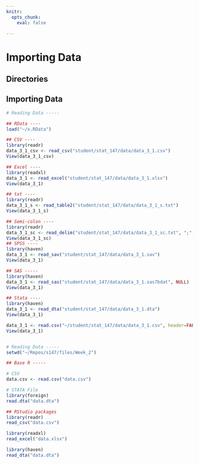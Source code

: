 ```yaml
---
knitr: 
  opts_chunk: 
    eval: false

---
```


# Importing Data

## Directories

## Importing Data

```r
# Reading Data -----

## RData ----
load("~/x.RData")

## CSV ----
library(readr)
data_3_1_csv <- read_csv("student/stat_147/data/data_3_1.csv")
View(data_3_1_csv)

## Excel ----
library(readxl)
data_3_1 <- read_excel("student/stat_147/data/data_3_1.xlsx")
View(data_3_1)

## txt ----
library(readr)
data_3_1_s <- read_table2("student/stat_147/data/data_3_1_s.txt")
View(data_3_1_s)

## Semi-colon ----
library(readr)
data_3_1_sc <- read_delim("student/stat_147/data/data_3_1_sc.txt", ";", escape_double = FALSE, trim_ws = TRUE)
View(data_3_1_sc)
## SPSS ----
library(haven)
data_3_1 <- read_sav("student/stat_147/data/data_3_1.sav")
View(data_3_1)

## SAS -----
library(haven)
data_3_1 <- read_sas("student/stat_147/data/data_3_1.sas7bdat", NULL)
View(data_3_1)

## Stata ----
library(haven)
data_3_1 <- read_dta("student/stat_147/data/data_3_1.dta")
View(data_3_1)

data_3_1 <- read.csv("~/student/stat_147/data/data_3_1.csv", header=FALSE)
View(data_3_1)


# Reading Data -----
setwd("~/Repos/s147/files/Week_2")

## Base R -----

# CSV
data.csv <- read.csv("data.csv")

# STATA File
library(foreign)
read.dta("data.dta")

## RStudio packages
library(readr)
read_csv("data.csv")

library(readxl)
read_excel("data.xlsx")

library(haven)
read_dta("data.dta")


```

